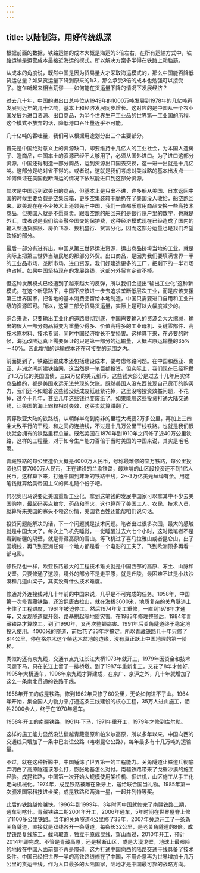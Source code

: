 ```yaml
---
---
---
```

title: 以陆制海，用好传统纵深
---

根据前面的数据，铁路运输的成本大概是海运的3倍左右，在所有运输方式中，铁路运输是运营成本最接近海运的模式。所以解决方案多半得在铁路上动脑筋。

从成本的角度说，既然中国是因为贸易量大才采取海运模式的，那么中国能否降低货运总量？如果货运量下降到原来的1/3，那么承受3倍的成本也勉强可以接受了。这乍听起来相当荒谬——如何能在货运量下降的情况下发展经济？

过去几十年，中国的进出口总吨位从1949年的1000万吨发展到1978年的几亿吨再发展到近年的几十亿吨，基本上和经济发展同步增长。这对应的是中国从一个农业国发展为进口资源、出口商品，为半个世界生产工业品的世界第一工业国的历程。这个模式不放弃的话，降低港口吞吐量近乎不可能。

几十亿吨的吞吐量，我们可以根据用途划分出三个主要部分。

首先是中国绝对意义上的资源缺口。即要维持十几亿人的工业社会，为本国人造房子、造商品，中国本土的资源已经不太够用了，必须从国外进口。为了进口这部分资源，中国还得制造一部分商品，运到资源出口国去交换，这一进一出就是十几亿吨。这部分是绝对省不得的。或者说，这就是我们考虑对美战略的基本出发点——如何保证在美国截断海运的情况下依然能进口到这部分资源。

其次是中国运到欧美日的商品，但基本上是只出不进，许多船从美国、日本返回中国的时候主要负载是空集装箱，更多空集装箱干脆扔在了美国没人收拾，船空跑回来。欧美现在在不少技术上还领先于中国，我们一直都乐意用商品交换一些高技术商品，但美国人就是不愿意卖。跟着空跑的船回来的是银行账户里的数字，也就是外汇，或者说是我们给金融帝国交的保护费，这种经济模式现在已经造成了国内的输入型通货膨胀、房价飞涨、投机盛行、贫富分化，因而这部分运量也是我们希望砍掉的部分。

最后一部分有进有出。中国从第三世界运进资源，运出商品挤垮当地的工业。就是实际上把第三世界当殖民地的那部分外贸。出口商品，是因为我们要填满世界一半的工业品市场，垄断市场。进口资源，我们好建造更多的工厂，把剩下的一半市场也占掉。如果中国坚持现在的发展路线，这部分外贸肯定省不掉。

但这种发展模式已经遭到了越来越大的反弹，所以我们会提出“输出工业化”这种新模式。在这个新思路下，中国不应该进一步去追求垄断低层次工业，而是应该支援第三世界国家，把各地的基本消费品留给本地制造，中国只需要进口自用和工业升级的资源即可。所以，这第三部分贸易货运量，实际上是可以大幅度减少的。

综合来说，只要输出工业化的道路贯彻到底，中国需要输入的资源会大大缩减，输出的很大一部分商品将变为重量少得多、价值高得多的工业母机、关键零部件、高技术原材料、技术专家，同时中国经济增长不受损害。这样算下来，在必要的时候，海运改陆运真正需要保证的只是第一部分的运输量，大概占原运输量的35%～40%。因此增加的运输成本还在可接受的范围之内。

前面提到了，铁路运输成本还包括建设成本，要考虑修路问题。在中国和西亚、南亚、非洲之间新建铁路网，这当然是一笔巨额投资。但实际上，我们现在已经积攒了1.3万亿的美国国债，三四万亿的美元纸币。这些钱大部分是过去十几年用实体商品换的，都是美国永远无法兑现的欠账。既然美国人没东西兑现自己货币的购买力，我们还不如趁着这些钱没贬成废纸赶紧花掉，这里没啥投资效益问题，不花掉，过个十几年，甚至几年这些钱也变废纸了。如果能用这些投资打通大陆交通线，让美国的海上霸权相对失效，这买卖就算赚翻了。

贯穿欧亚大陆的铁路线，从朝鲜半岛到南非的里程大概要2万多公里，再加上三四条大致平行的干线，和之间的连接线，不过是十几万公里干线铁路。也就是我们很快就会拥有的铁路里程总量。既然美国在1870年到1910年之间修了近40万公里铁路，这样的工程量，对于如今生产能力百倍于当时美国的中国来说，其实是毛毛雨。

青藏铁路的每公里造价大概是4000万人民币，号称最难修的宜万铁路，每公里投资也只要7000万人民币，正在建设的兰渝铁路，最难啃的山区段投资还不到1亿人民币。这样算下来，打通中国到非洲的铁路干线，2～3万亿美元绰绰有余。用这笔钱就算给美帝国主义的葬礼随个份子吧。

何况奥巴马说要让美国重新工业化，拿到这笔钱的发展中国家可以拿其中不少去美国购物，最起码买点粮食、药品和军火，这也算帮了美国工人、农民、技术人员，就算将来美国的寡头不领这份情，美国老百姓还能帮咱们说句话。

投资问题能解决的话，下一个问题就是技术问题。笔者出过很多次国，最大的感触就是中国太大了。每次上飞机先睡觉，一觉睡醒过去六七个小时，这时候笔者不是看到新疆的隔壁，就是青藏高原的雪山。等飞机过了喜马拉雅山或者昆仑山，出了国境线，再飞到亚洲任何一个地方都是看一个电影的工夫了，飞到欧洲顶多再看一部电影。

修铁路也一样，欧亚铁路最大的工程技术难关就是中国西部的高原、冻土、山脉和戈壁。只要修通了这段，境外的部分不是走平原，就是丘陵，最困难不过是小块沙漠和几道山梁子，其实没有什么技术难度。

修通对外连接线对几十年前的中国来说，几乎是不可完成的任务。1958年，中国第一次修青藏铁路，还没翻唐古拉山，就在海拔3600米，地质复杂的关角隧道上卡住了工程进度，1961年被迫停工。然后1974年复工重修，一直到1978年才通车，又发现隧道壁开裂、路基拱起等地质灾害。在1983年修理整顿后，1984年青藏铁路才算竣工。到了1990年，又再次整顿病害。1991年后关角隧道终于稳定地投入使用。4000米的隧道，前后花了33年才搞定。所以青藏铁路几十年只修了814公里，停在格尔木这个柴达木盆地的边缘，没有真正跃上中国地理的第一阶梯。

类似的还有京九线，交通节点九江长江大桥1973年就开工，1979年因资金和技术问题下马，只在长江上留了一排桥墩。到了1987年重新复工，又花了8年才修好，1995年大桥通车，1996年京九线才算建成，在京广、京沪之外，几十年就增加了这么一条南北贯通的铁路干线。

1958年开工的成昆铁路，修到1962年只修了60公里，无论如何进不了山。1964年开始，集全国人力物力来打通这条三线建设的核心工程，35万人进山施工，牺牲2000余人，终于在1970年通车。

1958年开工的南疆铁路，1961年下马，1971年重开工，1979年才修到库尔勒。

这样的施工能力显然没法翻越青藏高原和帕米尔高原，所以多年以来，中国向西的交通线只增加了一条中巴友谊公路（喀喇昆仑公路），每年最多有十几万吨的运输量。

不过，就在这种折腾中，中国锤炼了世界第一的工程能力。关角隧道让铁道兵彻底弄明白了高原隧道该怎么打，膨胀地基怎么对付。南疆铁路带来了戈壁沙漠的施工经验。成昆铁路，中国第一次开始大规模使用架桥机、掘进机，山区施工从手工化走向机械化。1974年，成昆铁路被雕在象牙上，送给联合国当礼物。1985年第一次颁发国家科技进步奖，成昆铁路和两弹一星，一起并列特等奖。

此后的铁路越修越快。1996年到1999年，3年时间中国就修完了南疆铁路二期，通车到喀什。青藏铁路二期2001年开工，2006年通车，5年时间在世界屋脊上修了1100多公里铁路。当年的关角隧道4公里修了33年，2007年旁边开工了一条新关角隧道，直接就是双线各开一条隧道，每条长32公里，是老关角隧道的8倍。成昆铁路复线施工，截弯取直，独立于原成昆线，穿山而过，2010年开工，预计2014年即完成。不管是青藏高原，还是横断山区，或是大漠戈壁，地球上最艰险的地段在中国人面前都不再是障碍。这为打通中国向西的陆路交通干线具备了技术条件。中国已经把世界一半的高铁路线修在了中国，不用介意再为世界增加十几万公里的货运干线。作为人口最多的大陆国家，陆地才是中国最可靠的战略方向。